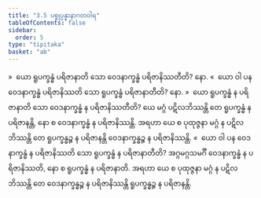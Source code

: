```yaml
---
title: "3.5 ပစ္စုပ္ပန္နာနာဂတဝါရ"
tableOfContents: false
sidebar:
  order: 5
type: "tipitaka"
basket: "ab"
---
```



<DynamicBreadcrumb />

<Division number="210">

<Paragraph number="981">
»  ယော ရူပက္ခန္ဓံ ပရိဇာနာတိ သော ဝေဒနာက္ခန္ဓံ ပရိဇာနိဿတီတိ? နော.
</Paragraph>

<Paragraph number="982">
«  ယော ဝါ ပန ဝေဒနာက္ခန္ဓံ ပရိဇာနိဿတိ သော ရူပက္ခန္ဓံ ပရိဇာနာတီတိ? နော.
</Paragraph>

<Paragraph number="983">
»  ယော ရူပက္ခန္ဓံ န ပရိဇာနာတိ သော ဝေဒနာက္ခန္ဓံ န ပရိဇာနိဿတီတိ?
</Paragraph>

<Paragraph number="984">
ယေ မဂ္ဂံ ပဋိလဘိဿန္တိ တေ ရူပက္ခန္ဓံ န ပရိဇာနန္တိ, နော စ ဝေဒနာက္ခန္ဓံ န ပရိဇာနိဿန္တိ. အရဟာ ယေ စ ပုထုဇ္ဇနာ မဂ္ဂံ န ပဋိလဘိဿန္တိ တေ ရူပက္ခန္ဓဉ္စ န ပရိဇာနန္တိ ဝေဒနာက္ခန္ဓဉ္စ န ပရိဇာနိဿန္တိ.
</Paragraph>

<Paragraph number="985">
«  ယော ဝါ ပန ဝေဒနာက္ခန္ဓံ န ပရိဇာနိဿတိ သော ရူပက္ခန္ဓံ န ပရိဇာနာတီတိ?
</Paragraph>

<Paragraph number="986">
အဂ္ဂမဂ္ဂသမင်္ဂီ ဝေဒနာက္ခန္ဓံ န ပရိဇာနိဿတိ, နော စ ရူပက္ခန္ဓံ န ပရိဇာနာတိ. အရဟာ ယေ စ ပုထုဇ္ဇနာ မဂ္ဂံ န ပဋိလဘိဿန္တိ တေ ဝေဒနာက္ခန္ဓဉ္စ န ပရိဇာနိဿန္တိ ရူပက္ခန္ဓဉ္စ န ပရိဇာနန္တိ.
</Paragraph>
</Division>